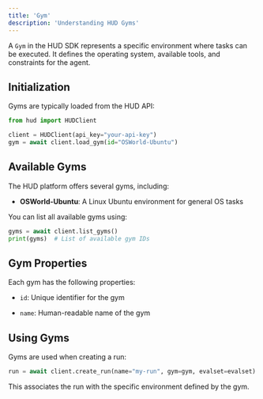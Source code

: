 ```yaml
---
title: 'Gym'
description: 'Understanding HUD Gyms'
---
```


A `Gym` in the HUD SDK represents a specific environment where tasks can be executed. It defines the operating system, available tools, and constraints for the agent.

## Initialization

Gyms are typically loaded from the HUD API:

```python
from hud import HUDClient

client = HUDClient(api_key="your-api-key")
gym = await client.load_gym(id="OSWorld-Ubuntu")
```

## Available Gyms

The HUD platform offers several gyms, including:

* **OSWorld-Ubuntu**: A Linux Ubuntu environment for general OS tasks

You can list all available gyms using:

```python
gyms = await client.list_gyms()
print(gyms)  # List of available gym IDs
```

## Gym Properties

Each gym has the following properties:

* `id`: Unique identifier for the gym

* `name`: Human-readable name of the gym

## Using Gyms

Gyms are used when creating a run:

```python
run = await client.create_run(name="my-run", gym=gym, evalset=evalset)
```

This associates the run with the specific environment defined by the gym.